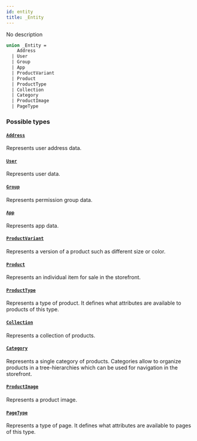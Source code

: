 ```yaml
---
id: entity
title: _Entity
---
```


No description

```graphql
union _Entity =
    Address
  | User
  | Group
  | App
  | ProductVariant
  | Product
  | ProductType
  | Collection
  | Category
  | ProductImage
  | PageType
```

### Possible types

#### [`Address`](/api-reference/objects/address.mdx)

Represents user address data.

#### [`User`](/api-reference/objects/user.mdx)

Represents user data.

#### [`Group`](/api-reference/objects/group.mdx)

Represents permission group data.

#### [`App`](/api-reference/objects/app.mdx)

Represents app data.

#### [`ProductVariant`](/api-reference/objects/product-variant.mdx)

Represents a version of a product such as different size or color.

#### [`Product`](/api-reference/objects/product.mdx)

Represents an individual item for sale in the storefront.

#### [`ProductType`](/api-reference/objects/product-type.mdx)

Represents a type of product. It defines what attributes are available to products of this type.

#### [`Collection`](/api-reference/objects/collection.mdx)

Represents a collection of products.

#### [`Category`](/api-reference/objects/category.mdx)

Represents a single category of products. Categories allow to organize products in a tree-hierarchies which can be used for navigation in the storefront.

#### [`ProductImage`](/api-reference/objects/product-image.mdx)

Represents a product image.

#### [`PageType`](/api-reference/objects/page-type.mdx)

Represents a type of page. It defines what attributes are available to pages of this type.
